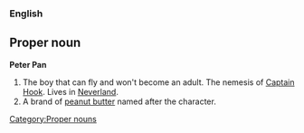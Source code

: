 ===English===

==Proper noun==

'''Peter Pan'''

#The boy that can fly and won't become an adult. The nemesis of [[Captain Hook]]. Lives in [[Neverland]].
#A brand of [[peanut butter]] named after the character.

[[Category:Proper nouns]]
